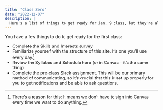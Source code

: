 ```yaml
---
title: "Class Zero"
date: "2022-12-07"
description: |
  Here's a list of things to get ready for Jan. 9 class, but they're also in Canvas if you prefer to use that method.
---
```


You have a few things to do to get ready for the first class: 

* Complete the Skills and Interests survey  
* Familiarize yourself with the structure of this site. It's one you'll use every day.^[There's a reason for this: It means we don't have to sign into Canvas every time we want to do anything.] 
* Review the Syllabus and Schedule here (or in Canvas - it's the same thing)
* Complete the pre-class Slack assignment. This will be our primary method of communicating, so it's crucial that this is set up properly for you to get notifications and be able to ask questions. 


